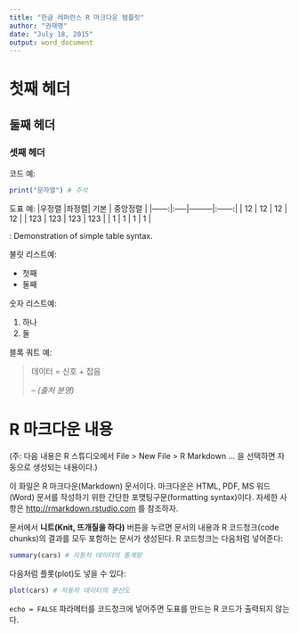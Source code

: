 ```yaml
---
title: "한글 레퍼런스 R 마크다운 템플릿"
author: "권재명"
date: "July 18, 2015"
output: word_document
---
```

# 첫째 헤더
## 둘째 헤더
### 셋째 헤더

코드 예:
```r
print("문자열") # 주석
```

도표 예:
|우정렬 |좌정렬| 기본    | 중앙정렬 |
|------:|:-----|---------|:------:|
|   12  |  12  |    12   |    12  |
|  123  |  123 |   123   |   123  |
|    1  |    1 |     1   |     1  |

  : Demonstration of simple table syntax.

불릿 리스트예:

- 첫째
- 둘째

숫자 리스트예:

1. 하나
2. 둘

블록 쿼트 예:

> 데이터 = 신호 + 잡음
> 
> -- <cite>(출처 분명)</cite>




# R 마크다운 내용
(주: 다음 내용은 R 스튜디오에서 File > New File > R Markdown ... 
을 선택하면 자동으로 생성되는 내용이다.)

이 화일은 R 마크다운(Markdown) 문서이다.
마크다운은 HTML, PDF, MS 워드(Word) 문서를 작성하기 위한
간단한 포맷팅구문(formatting syntax)이다.
자세한 사항은 <http://rmarkdown.rstudio.com> 를 참조하자.

문서에서 **니트(Knit, 뜨개질을 하다)** 버튼을 누르면
문서의 내용과 R 코드청크(code chunks)의 결과를 모두 포함하는
문서가 생성된다. R 코드청크는 다음처럼 넣어준다:

```r
summary(cars) # 자동차 데이터의 통계량
```

다음처럼 플롯(plot)도 넣을 수 있다:

```r
plot(cars) # 자동차 데이터의 분산도
```

`echo = FALSE` 파라메터를 코드청크에 넣어주면 도표를 만드는
R 코드가 출력되지 않는다.
